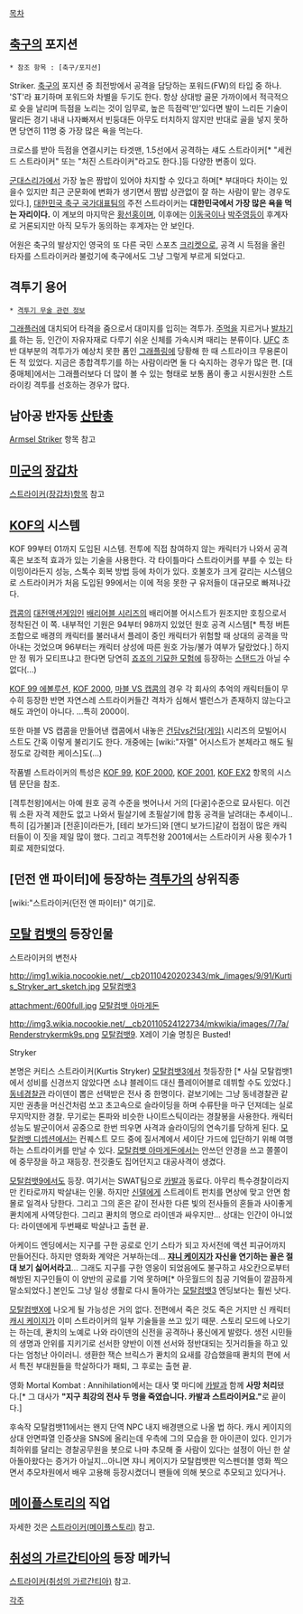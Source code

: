 [[목차]]

== [[축구]]의 포지션 ==

 * 참조 항목 : [축구/포지션]

Striker. [[축구]]의 포지션 중 최전방에서 공격을 담당하는 포워드(FW)의 타입 중 하나. 'ST'라 표기하며 포워드와 차별을 두기도 한다. 항상 상대방 골문 가까이에서 적극적으로 슛을 날리며 득점을 노리는 것이 임무로, 높은 득점력'만'있다면 발이 느리든 기술이 딸리든 경기 내내 나자빠져서 빈둥대든 아무도 터치하지 않지만 반대로 골을 넣지 못하면 당연히 11명 중 가장 많은 욕을 먹는다.

크로스를 받아 득점을 연결시키는 타겟맨, 1.5선에서 공격하는 섀도 스트라이커[* "세컨드 스트라이커" 또는 "처진 스트라이커"라고도 한다.]등 다양한 변종이 있다.

[[군대스리가]]에서 가장 높은 짬밥이 있어야 차지할 수 있다고 하며[* 부대마다 차이는 있을수 있지만 최근 군문화에 변화가 생기면서 짬밥 상관없이 잘 하는 사람이 맡는 경우도 있다.], [[대한민국 축구 국가대표팀]]의 주전 스트라이커는 '''대한민국에서 가장 많은 욕을 먹는 자리이다.''' 이 계보의 마지막은 [[황선홍]]이며, 이후에는 [[이동국]]이나 [[박주영]]등이 후계자로 거론되지만 아직 모두가 동의하는 후계자는 안 보인다. 

어원은 축구의 발상지인 영국의 또 다른 국민 스포츠 [[크리켓]]으로, 공격 시 득점을 올린 타자를 스트라이커라 불렀기에 축구에서도 그냥 그렇게 부르게 되었다고.
== 격투기 용어 ==
 * [[격투기 무술 관련 정보]]

[[그래플러]]에 대치되어 타격을 줌으로서 대미지를 입히는 격투가. [[주먹]]을 지르거나 [[발차기]]를 하는 등, 인간이 자유자재로 다루기 쉬운 신체를 가속시켜 때리는 분류이다. [[UFC]] 초반 대부분의 격투가가 예상치 못한 폼인 [[그래플링]]에 당황해 한 때 스트라이크 무용론이 돈 적 있었다. 지금은 종합격투기를 하는 사람이라면 둘 다 숙지하는 경우가 많은 편. [대중매체]에서는 그래플러보다 더 많이 볼 수 있는 형태로 보통 폼이 좋고 시원시원한 스트라이킹 격투를 선호하는 경우가 많다.

== 남아공 반자동 [[산탄총]] == 
[[Armsel Striker]] 항목 참고

== [[미군]]의 [[장갑차]] == 
[[스트라이커(장갑차)]]항목 참고

== [[KOF]]의 시스템 ==
KOF 99부터 01까지 도입된 시스템. 전투에 직접 참여하지 않는 캐릭터가 나와서 공격 혹은 보조적 효과가 있는 기술을 사용한다. 각 타이틀마다 스트라이커를 부를 수 있는 타이밍이라든지 성능, 스톡수 회복 방법 등에 차이가 있다. 호불호가 크게 갈리는 시스템으로 스트라이커가 처음 도입된 99에서는 이에 적응 못한 구 유저들이 대규모로 빠져나갔다.

[[캡콤]]의 [[대전액션게임]]인 [[배리어블 시리즈]]의 배리어블 어시스트가 원조지만 호칭으로서 정착된건 이 쪽. 내부적인 기원은 94부터 98까지 있었던 원호 공격 시스템[* 특정 버튼 조합으로 배경의 캐릭터를 불러내서 플레이 중인 캐릭터가 위험할 때 상대의 공격을 막아내는 것었으며 96부터는 캐릭터 상성에 따른 원호 가능/불가 여부가 달랐었다.] 하지만 정 뭐가 모티프냐고 한다면 당연히 [[죠죠의 기묘한 모험]]에 등장하는 [[스탠드]]가 아닐 수 없다(...)

[[더 킹 오브 파이터즈 '99 에볼루션|KOF 99 에볼루션]], [[KOF 2000]], [[마블 VS 캡콤]]의 경우 각 회사의 추억의 캐릭터들이 무수히 등장한 반면 자연스레 스트라이커들간 격차가 심해서 밸런스가 존재하지 않는다고 해도 과언이 아니다. …특히 2000이.

또한 마블 VS 캡콤을 만들어낸 캡콤에서 내놓은 [[건담vs건담(게임)]] 시리즈의 모빌어시스트도 간혹 이렇게 불리기도 한다. 개중에는 [wiki:"자멜" 어시스트가 본체라고 해도 될 정도로 강력한 케이스]도(…)

작품별 스트라이커의 특성은 [[KOF 99]], [[KOF 2000]], [[KOF 2001]], [[KOF EX2]] 항목의 시스템 문단을 참조.

[격투천왕]에서는 아예 원호 공격 수준을 벗어나서 거의 [다굴]수준으로 묘사된다. 이건 뭐 소환 자격 제한도 없고 나와서 필살기에 초필살기에 합동 공격을 날려대는 추세이니.. 특히 [김가불]과 [전훈]이라든가, [테리 보가드]와 [앤디 보가드]같이 접점이 많은 캐릭터들이 이 짓을 제일 많이 했다. 그리고 격투천왕 2001에서는 스트라이커 사용 횟수가 1회로 제한되었다.

== [던전 앤 파이터]에 등장하는 [[격투가]]의 상위직종 ==
[wiki:"스트라이커(던전 앤 파이터)" 여기]로.

== [[모탈 컴뱃]]의 등장인물 ==
스트라이커의 변천사

http://img1.wikia.nocookie.net/__cb20110420202343/mk_/images/9/91/Kurtis_Stryker_art_sketch.jpg
[[모탈컴뱃3]]

attachment:/600full.jpg
[[모탈컴뱃 아마게돈]]

http://img3.wikia.nocookie.net/__cb20110524122734/mkwikia/images/7/7a/Renderstrykermk9s.png
[[모탈컴뱃9]]. X레이 기술 명칭은 Busted!

Stryker

본명은 커티스 스트라이커(Kurtis Stryker)
[[모탈컴뱃3]]에서 첫등장한 [* 사실 모탈컴뱃1에서 성비를 신경쓰지 않았다면 소냐 블레이드 대신 플레이어블로 데뷔할 수도 있었다.] [[동네]][[경찰관]] 라이덴이 뽑은 선택받은 전사 중 한명이다. 
겉보기에는 그냥 동네경찰관 같지만 권총을 머신건처럼 쏘고 초고속으로 슬라이딩을 하며 수류탄을 마구 던져데는 실로 무지막지한 경찰. 무기로는 톤파와 비슷한 나이트스틱이라는 경찰봉을 사용한다.
캐릭터 성능도 발군이어서 공중으로 한번 띄우면 사격과 슬라이딩의 연속기를 당하게 된다.
[[모탈컴뱃 디셉션]]에서는 컨퀘스트 모드 중에 질서계에서 세이단 가드에 입단하기 위해 여행하는 스트라이커를 만날 수 있다.
[[모탈컴뱃 아마게돈]]에서는 안쓰던 안경을 쓰고 쫄쫄이에 중무장을 하고 재등장. 전깃줄도 집어던지고 대공사격이 생겼다.

[[모탈컴뱃9]]에서도 등장. 여기서는 SWAT팀으로 [[카발]]과 동료다. 아무리 특수경찰이라지만 킨타로까지 박살내는 인물. 하지만 [[신델]]에게 스트레이트 펀치를 면상에 맞고 안면 함몰로 일격사 당한다. 그리고 그의 혼은 같이 전사한 다른 빛의 전사들의 혼들과 사이좋게 콴치에게 사역당한다. 그리고 콴치의 명으로 라이덴과 싸우지만... 상대는 인간이 아니었다: 라이덴에게 두번째로 박살나고 출현 끝.

아케이드 엔딩에서는 지구를 구한 공로로 인기 스타가 되고 자서전에 액션 피규어까지 만들어진다. 하지만 영화화 계약은 거부하는데... '''[[쟈니 케이지]]가 자신을 연기하는 꼴은 절대 보기 싫어서라고'''... 그래도 지구를 구한 영웅이 되었음에도 불구하고 샤오칸으로부터 해방된 지구인들이 이 양반의 공로를 기억 못하며[* 아웃월드의 침공 기억들이 깔끔하게 말소되었다.] 본인도 그냥 일상 생활로 다시 돌아가는 [[모탈컴뱃3]] 엔딩보다는 훨씬 낫다.

[[모탈컴뱃X]]에 나오게 될 가능성은 거의 없다. 전편에서 죽은 것도 죽은 거지만 신 캐릭터 [[캐시 케이지]]가 이미 스트라이커의 일부 기술들을 쓰고 있기 때문.
스토리 모드에 나오기는 하는데, 콴치의 노예로 나와 라이덴의 신전을 공격하나 풍신에게 발렸다. 생전 시민들의 생명과 안위를 지키기로 선서한 양반이 이젠 선서와 정반대되는 짓거리들을 하고 있다는 엄청난 아이러니. 생환한 잭슨 브릭스가 콴치의 요새를 강습했을때 콴치의 편에 서서 특전 부대원들을 학살하다가 패퇴, 그 후로는 출현 끝.

영화 Mortal Kombat : Annihilation에서는 대사 몇 마디에 [[카발]]과 함께 '''사망 처리'''됐다.[* 그 대사가 '''"지구 최강의 전사 두 명을 죽였습니다. 카발과 스트라이커요."'''로 끝이다.]

후속작 모탈컴뱃11에서는 왠지 단역 NPC 내지 배경맨으로 나올 법 하다. 캐시 케이지의 상대 안면파열 인증샷을 SNS에 올리는데 우측에 그의 모습을 한 아이콘이 있다. 인기가 최하위를 달리는 경찰공무원을 봇으로 나마 추모해 줄 사람이 있다는 설정이 아닌 한 살아돌아왔다는 증거가 아닐지...아니면 쟈니 케이지가 모탈컴뱃판 익스펜더블 영화 찍으면서 추모차원에서 배우 고용해 등장시켰더니 팬들에 의해 봇으로 추모되고 있다거나.
== [[메이플스토리]]의 직업 ==
자세한 것은 [[스트라이커(메이플스토리)]] 참고.

== [[취성의 가르간티아]]의 등장 메카닉 ==
[[스트라이커(취성의 가르간티아)]] 참고.

[[각주]]
